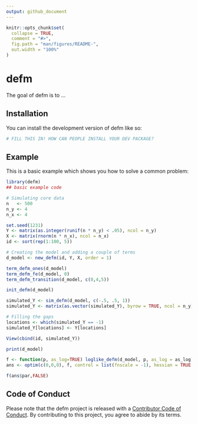 ```yaml
---
output: github_document
---
```


<!-- README.md is generated from README.Rmd. Please edit that file -->

```r
knitr::opts_chunk$set(
  collapse = TRUE,
  comment = "#>",
  fig.path = "man/figures/README-",
  out.width = "100%"
)
```

# defm

<!-- badges: start -->
<!-- badges: end -->

The goal of defm is to ...

## Installation

You can install the development version of defm like so:

``` r
# FILL THIS IN! HOW CAN PEOPLE INSTALL YOUR DEV PACKAGE?
```

## Example

This is a basic example which shows you how to solve a common problem:

```r
library(defm)
## basic example code

# Simulating core data
n   <- 500
n_y <- 4
n_x <- 4

set.seed(1231)
Y <- matrix(as.integer(runif(n * n_y) < .05), ncol = n_y)
X <- matrix(rnorm(n * n_x), ncol = n_x)
id <- sort(rep(1:100, 5))

# Creating the model and adding a couple of terms
d_model <- new_defm(id, Y, X, order = 1)

term_defm_ones(d_model)
term_defm_fe(d_model, 0)
term_defm_transition(d_model, c(0,4,5))

init_defm(d_model)

simulated_Y <- sim_defm(d_model, c(-.5, .5, 1))
simulated_Y <- matrix(as.vector(simulated_Y), byrow = TRUE, ncol = n_y)

# Filling the gaps
locations <- which(simulated_Y == -1)
simulated_Y[locations] <- Y[locations]

View(cbind(id, simulated_Y))

print(d_model)

f <- function(p, as_log=TRUE) loglike_defm(d_model, p, as_log = as_log)
ans <- optim(c(0,0,0), f, control = list(fnscale = -1), hessian = TRUE, method = "L-BFGS-B", lower = -10, upper = 10)

f(ans$par,FALSE)

```


## Code of Conduct
  
  Please note that the defm project is released with a [Contributor Code of Conduct](https://contributor-covenant.org/version/2/0/CODE_OF_CONDUCT.html). By contributing to this project, you agree to abide by its terms.
